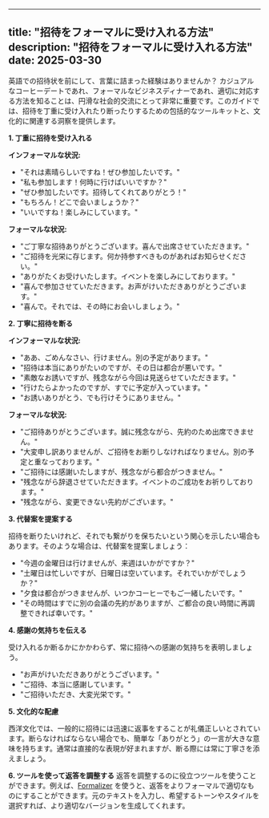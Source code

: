 
---
title: "招待をフォーマルに受け入れる方法"
description: "招待をフォーマルに受け入れる方法"
date: 2025-03-30
---

英語での招待状を前にして、言葉に詰まった経験はありませんか？ カジュアルなコーヒーデートであれ、フォーマルなビジネスディナーであれ、適切に対応する方法を知ることは、円滑な社会的交流にとって非常に重要です。このガイドでは、招待を丁重に受け入れたり断ったりするための包括的なツールキットと、文化的に関連する洞察を提供します。

**1. 丁重に招待を受け入れる**

**インフォーマルな状況:**

*   "それは素晴らしいですね！ぜひ参加したいです。"
*   "私も参加します！何時に行けばいいですか？"
*   "ぜひ参加したいです。招待してくれてありがとう！"
*    "もちろん！どこで会いましょうか？"
*   "いいですね！楽しみにしています。"

**フォーマルな状況:**

*   "ご丁寧な招待ありがとうございます。喜んで出席させていただきます。"
*   "ご招待を光栄に存じます。何か持参すべきものがあればお知らせください。"
*   "ありがたくお受けいたします。イベントを楽しみにしております。"
*   "喜んで参加させていただきます。お声がけいただきありがとうございます。"
*   "喜んで。それでは、その時にお会いしましょう。"

**2. 丁寧に招待を断る**

**インフォーマルな状況:**

*   "ああ、ごめんなさい、行けません。別の予定があります。"
*   "招待は本当にありがたいのですが、その日は都合が悪いです。"
*   "素敵なお誘いですが、残念ながら今回は見送らせていただきます。"
*   "行けたらよかったのですが、すでに予定が入っています。"
* "お誘いありがとう、でも行けそうにありません。"

**フォーマルな状況:**

*   "ご招待ありがとうございます。誠に残念ながら、先約のため出席できません。"
*   "大変申し訳ありませんが、ご招待をお断りしなければなりません。別の予定と重なっております。"
*   "ご招待には感謝いたしますが、残念ながら都合がつきません。"
*   "残念ながら辞退させていただきます。イベントのご成功をお祈りしております。"
* "残念ながら、変更できない先約がございます。"

**3. 代替案を提案する**

招待を断りたいけれど、それでも繋がりを保ちたいという関心を示したい場合もあります。そのような場合は、代替案を提案しましょう：

*   "今週の金曜日は行けませんが、来週はいかがですか？"
*   "土曜日は忙しいですが、日曜日は空いています。それでいかがでしょうか？"
*   "夕食は都合がつきませんが、いつかコーヒーでもご一緒したいです。"
*   "その時間はすでに別の会議の先約がありますが、ご都合の良い時間に再調整できれば幸いです。"

**4. 感謝の気持ちを伝える**

受け入れるか断るかにかかわらず、常に招待への感謝の気持ちを表明しましょう。

*   "お声がけいただきありがとうございます。"
*   "ご招待、本当に感謝しています。"
*   "ご招待いただき、大変光栄です。"

**5. 文化的な配慮**

西洋文化では、一般的に招待には迅速に返事をすることが礼儀正しいとされています。断らなければならない場合でも、簡単な「ありがとう」の一言が大きな意味を持ちます。通常は直接的な表現が好まれますが、断る際には常に丁寧さを添えましょう。

**6. ツールを使って返答を調整する**
返答を調整するのに役立つツールを使うことができます。例えば、[Formalizer](https://formalizer.app) を使うと、返答をよりフォーマルで適切なものにすることができます。元のテキストを入力し、希望するトーンやスタイルを選択すれば、より適切なバージョンを生成してくれます。
